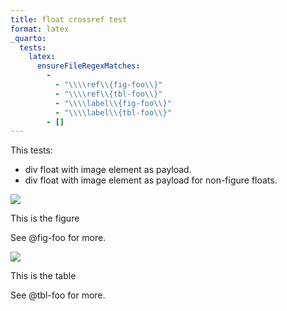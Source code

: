 ```yaml
---
title: float crossref test
format: latex
_quarto:
  tests:
    latex:
      ensureFileRegexMatches:
        - 
          - "\\\\ref\\{fig-foo\\}"
          - "\\\\ref\\{tbl-foo\\}"
          - "\\\\label\\{fig-foo\\}"
          - "\\\\label\\{tbl-foo\\}"
        - []
---
```


This tests:

- div float with image element as payload.
- div float with image element as payload for non-figure floats.


::: {#fig-foo}
![](img/surus.jpg)

This is the figure
:::
See @fig-foo for more.


::: {#tbl-foo}
![](img/surus.jpg)

This is the table
:::
See @tbl-foo for more.

